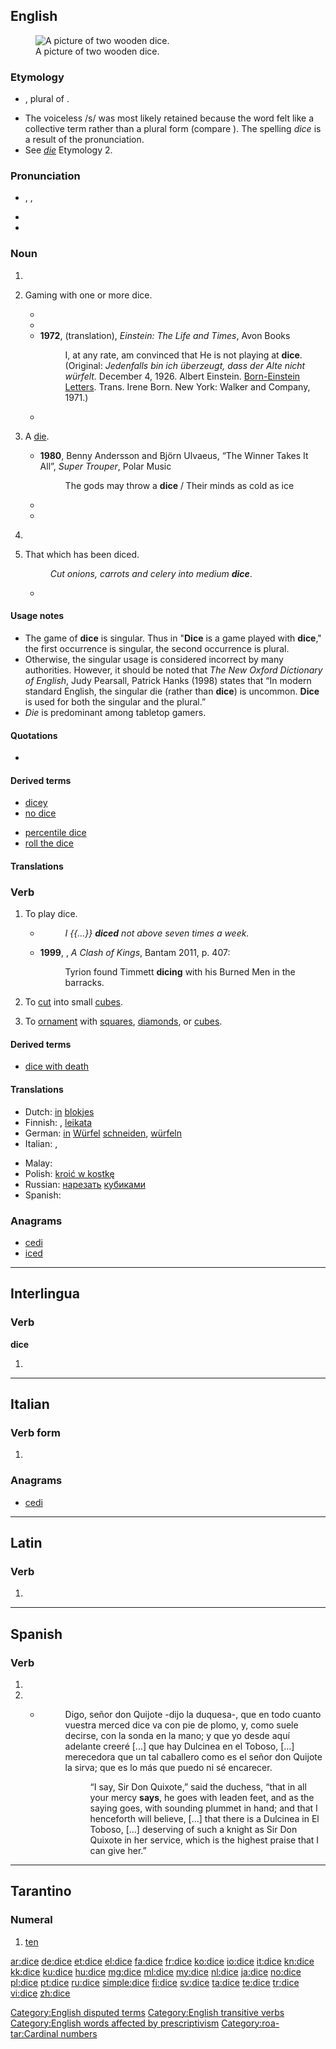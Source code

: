 ==English==
{{wikipedia}}
[[Image:Dices6-1.png|thumb|right|A picture of two wooden dice.]]
===Etymology===
* {{etyl|enm|en}} {{term|dys||lang=enm}}, plural of {{term|dy|lang=enm}}.
* The voiceless /s/ was most likely retained because the word felt like a collective term rather than a plural form (compare {{term|pence}}). The spelling ''dice'' is a result of the pronunciation.
* See ''[[die#Etymology 2|die]]'' Etymology 2.

===Pronunciation===
* {{enPR|dīs}}, {{IPA|/daɪs/}}, {{X-SAMPA|/daIs/}}
* {{audio|en-us-dice.ogg|Audio (US)}}
* {{rhymes|aɪs}}

===Noun===
{{en-noun|dice|pl2=dices}}

# {{plural of|die}}
# {{uncountable}} Gaming with one or more dice.
#* {{quote-book|title={{w|Heart of Darkness}}|author={{w|Joseph Conrad}}|year=|passage=Or think of a decent young citizen in a toga—perhaps too much '''dice''', you know—coming out here in the train of some prefect, or tax-gatherer, or trader even, to mend his fortunes.|year=1899}}
#* {{quote-book|title=Heredity and the nature of man|author={{w|Theodosius Grigorievich Dobzhansky}}|year=1964|passage=On the other hand, evolution is not a matter of chance, even in the sense in which a game of '''dice''' is a game of chance.}}
#* '''1972''', (translation), ''Einstein: The Life and Times'', Avon Books
#*: I, at any rate, am convinced that He is not playing at '''dice'''.
#*: (Original: ''Jedenfalls bin ich überzeugt, dass der Alte nicht würfelt.'' December 4, 1926. Albert Einstein. [[Born-Einstein Letters]]. Trans. Irene Born. New York: Walker and Company, 1971.)
#* {{quote-book|title=Mathematics and the Unexpected|page=67|author=Ivar Ekeland|year=1990|passage=The problem is that no one can throw a die twice in precisely the same way, and this is why '''dice''' is a game of chance and not a skill.}}
# {{countable|proscribed|_|by some}} A [[die#Noun|die]].
#* '''1980''', Benny Andersson and Björn Ulvaeus, “The Winner Takes It All”, ''Super Trouper'', Polar Music
#*: The gods may throw a '''dice''' / Their minds as cold as ice
#* {{quote-book|year=1945|title=Prospero's Cell: A Guide to the Landscape and Manners of the Island of Corfu|author={{w|Lawrence Durrell}}|passage=A white house set like a '''dice''' on a rock already venerable with the scars of wind and water.}}
#* {{quote-book|title=A Companion to Phenomenology and Existentialism|page=106|author={{w|Hubert L. Dreyfus}}, Mark A. Wrathall|year=2009|passage=When we see a '''dice''', we see an object which has six sides, some of which can be seen from where we are, others can be seen if we twist it or move around it.}}
# {{rfd-sense}} {{proscribed|_|by some}} {{non-gloss definition|An alternative singular of {{term|die|lang=en}}, for such meanings of {{term||die}} as have the plural {{term||dice}}.}}
# {{uncountable|formerly|_|countable|cooking}} That which has been diced.
#: ''Cut onions, carrots and celery into medium '''dice'''''.
#* {{quote-book|passage=If your worship is inclined to take a small draught of good wine, though not very cool, I have here a calabash full of the best, and some '''dices''' of Tronchon cheese|title=The history and adventures of the renowned Don Quixote|volumes=3-4|by={{w|Miguel de Cervantes}} Saavedra|author={{w|Tobias George Smollett}}|edition=5|year=1782}}

====Usage notes====
*The game of '''dice''' is singular. Thus in "'''Dice''' is a game played with '''dice'''," the first occurrence is singular, the second occurrence is plural. 
*Otherwise, the singular usage is considered incorrect by many authorities. However, it should be noted that ''The New Oxford Dictionary of English'', Judy Pearsall, Patrick Hanks (1998) states that “In modern standard English, the singular die (rather than '''dice''') is uncommon. '''Dice''' is used for both the singular and the plural.” 
*''Die'' is  predominant among tabletop gamers.

====Quotations====
* {{seeCites}}

====Derived terms====
{{rel-top|Terms derived from ''dice'' (noun)}}
* [[dicey]]
* [[no dice]]
{{rel-mid}}
* [[percentile dice]]
* [[roll the dice]]
{{rel-bottom}}

====Translations====
{{trans-see|polyhedron used in games of chance|die}}

===Verb===
{{en-verb|dic|ing}}

# {{intransitive}} To play dice.
#* {{rfdate}} {{w|Shakespeare}}
#*: ''I {{...}} '''diced''' not above seven times a week.''
#* '''1999''', {{w|George RR Martin}}, ''A Clash of Kings'', Bantam 2011, p. 407:
#*: Tyrion found Timmett '''dicing''' with his Burned Men in the barracks.
# {{transitive}} To [[cut]] into small [[cube]]s.
# {{transitive}} To [[ornament]] with [[square]]s, [[diamond]]s, or [[cube]]s.

====Derived terms====
* [[dice with death]]

====Translations====
{{trans-top|to cut into small cubes}}
* Dutch: [[in#Dutch|in]] [[blok]]jes {{t+|nl|snijden}}
* Finnish: {{t-|fi|kuutioida}}, [[leikata#Finnish|leikata]] {{t-|fi|kuutioiksi}}
* German: [[in]] [[Würfel]] [[schneiden]], [[würfeln]]
* Italian: {{t-|it|fare a dadini}}, {{t-|it|tagliare a dadini}}
{{trans-mid}}
* Malay: {{t-|ms|potong dadu}}
* Polish: [[kroić w kostkę]]
* Russian: [[нарезать]] [[кубик|кубиками]]
* Spanish: {{t-|es|cortar en cubos}}
{{trans-bottom}}

===Anagrams===
* [[cedi#English|cedi]]
* [[iced#English|iced]]

[[Category:English disputed terms]]

[[Category:English transitive verbs]]
[[Category:English words affected by prescriptivism]]

----

==Interlingua==

===Verb===
'''dice'''

# {{ia-form of|dic|e}}

----

==Italian==
{{rfc|lang=it}}
===Verb form===
{{head|it|verb form|infinitive|dire}}

# {{qualifier|[[third-person singular|Third-person singular]] [[present tense]] of [[dire]]}}

===Anagrams===
* [[cedi#Italian|cedi]]

----

==Latin==

===Verb===
{{la-verb-form|dīce}}

# {{conjugation of|dico|dīcō|2|s|pres|act|imp|lang=la}}{{la-conj-form-gloss|dico|2|s|pres|act|imp}}

----

==Spanish==

===Verb===
{{es-verb-form|decir}}

# {{es-verb form of|mood=ind|tense=pres|num=s|pers=2|formal=y|ending=ir|decir}}
# {{es-verb form of|mood=ind|tense=pres|num=s|pers=3|ending=ir|decir}}
#* {{sense|“says”}} {{RQ:Cervantes Don Quijote II|XXXII}}
#*: Digo, señor don Quijote -dijo la duquesa-, que en todo cuanto vuestra merced dice va con pie de plomo, y, como suele decirse, con la sonda en la mano; y que yo desde aquí adelante creeré [...] que hay Dulcinea en el Toboso, [...] merecedora que un tal caballero como es el señor don Quijote la sirva; que es lo más que puedo ni sé encarecer.
#*:: “I say, Sir Don Quixote,” said the duchess, “that in all your mercy '''says''', he goes with leaden feet, and as the saying goes, with sounding plummet in hand; and that I henceforth will believe, [...] that there is a Dulcinea in El Toboso, [...] deserving of such a knight as Sir Don Quixote in her service, which is the highest praise that I can give her.”

----

==Tarantino==

===Numeral===
{{head|roa-tar|numeral}}

# [[ten]]

[[Category:roa-tar:Cardinal numbers]]

[[ar:dice]]
[[de:dice]]
[[et:dice]]
[[el:dice]]
[[fa:dice]]
[[fr:dice]]
[[ko:dice]]
[[io:dice]]
[[it:dice]]
[[kn:dice]]
[[kk:dice]]
[[ku:dice]]
[[hu:dice]]
[[mg:dice]]
[[ml:dice]]
[[my:dice]]
[[nl:dice]]
[[ja:dice]]
[[no:dice]]
[[pl:dice]]
[[pt:dice]]
[[ru:dice]]
[[simple:dice]]
[[fi:dice]]
[[sv:dice]]
[[ta:dice]]
[[te:dice]]
[[tr:dice]]
[[vi:dice]]
[[zh:dice]]